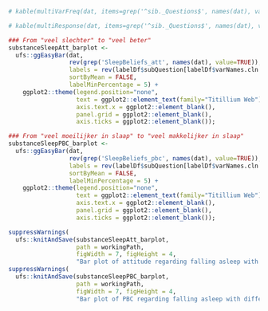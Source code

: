 <!-- #### Participants in each wave -->

```r

# kable(multiVarFreq(dat, items=grep('^sib._Questions$', names(dat), value=TRUE)));

# kable(multiResponse(dat, items=grep('^sib._Questions$', names(dat), value=TRUE)));

### From "veel slechter" to "veel beter"
substanceSleepAtt_barplot <-
  ufs::ggEasyBar(dat,
                 rev(grep('SleepBeliefs_att', names(dat), value=TRUE)),
                 labels = rev(labelDf$subQuestion[labelDf$varNames.cln %in% grep('SleepBeliefs_att', names(dat), value=TRUE)]),
                 sortByMean = FALSE,
                 labelMinPercentage = 5) +
    ggplot2::theme(legend.position="none",
                   text = ggplot2::element_text(family="Titillium Web"),
                   axis.text.x = ggplot2::element_blank(),
                   panel.grid = ggplot2::element_blank(),
                   axis.ticks = ggplot2::element_blank());

### From "veel moeilijker in slaap" to "veel makkelijker in slaap"
substanceSleepPBC_barplot <-
  ufs::ggEasyBar(dat,
                 rev(grep('SleepBeliefs_pbc', names(dat), value=TRUE)),
                 labels = rev(labelDf$subQuestion[labelDf$varNames.cln %in% grep('SleepBeliefs_pbc', names(dat), value=TRUE)]),
                 sortByMean = FALSE,
                 labelMinPercentage = 5) +
    ggplot2::theme(legend.position="none",
                   text = ggplot2::element_text(family="Titillium Web"),
                   axis.text.x = ggplot2::element_blank(),
                   panel.grid = ggplot2::element_blank(),
                   axis.ticks = ggplot2::element_blank());

suppressWarnings(
  ufs::knitAndSave(substanceSleepAtt_barplot,
                   path = workingPath,
                   figWidth = 7, figHeight = 4,
                   "Bar plot of attitude regarding falling asleep with different substances"));
suppressWarnings(
  ufs::knitAndSave(substanceSleepPBC_barplot,
                   path = workingPath,
                   figWidth = 7, figHeight = 4,
                   "Bar plot of PBC regarding falling asleep with different substances"));


```

